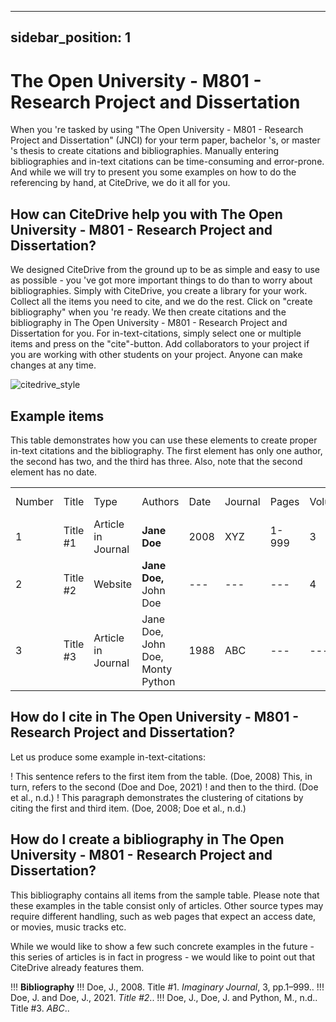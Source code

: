 
---
sidebar_position: 1
---

# The Open University - M801 - Research Project and Dissertation

When you 're tasked by using "The Open University - M801 - Research Project and Dissertation" (JNCI) for your term paper, bachelor 's, or master 's thesis to create citations and bibliographies.
Manually entering bibliographies and in-text citations can be time-consuming and error-prone. And while we will try to present you some examples on how to do the referencing by hand, at CiteDrive, we do it all for you.

<!---
## About  The Open University - M801 - Research Project and Dissertation

* Title: The Open University - M801 - Research Project and Dissertation
* Short Title (Id): JNCI)
* Authors: The Open University - M801 - Research Project and Dissertation
* Download: The Open University - M801 - Research Project and Dissertation
 --->

## How can CiteDrive help you with The Open University - M801 - Research Project and Dissertation?

We designed CiteDrive from the ground up to be as simple and easy to use as possible - you 've got more important things to do than to worry about bibliographies. Simply with CiteDrive, you create a library for your work. Collect all the items you need to cite, and we do the rest. Click on "create bibliography" when you 're ready. We then create citations and the bibliography in The Open University - M801 - Research Project and Dissertation for you. For in-text-citations, simply select one or multiple items and press on the "cite"-button. Add collaborators to your project if you are working with other students on your project. Anyone can make changes at any time.


![citedrive_style](images/the-open-university--m801--research-project-and-dissertation.svg "Choose The Open University - M801 - Research Project and Dissertation in the CiteDrive App")


## Example items

This table demonstrates how you can use these elements to create proper in-text citations and the bibliography. The first element has only one author, the second has two, and the third has three. Also, note that the second element has no date.


<table>
  <tr>
   <td>Number
   </td>
   <td>Title
   </td>
   <td>Type
   </td>
   <td>Authors
   </td>
   <td>Date
   </td>
   <td>Journal
   </td>
   <td>Pages
   </td>
   <td>Volume
   </td>
   <td>Issue
   </td>
   <td>Access Date
   </td>
  </tr>
  <tr>
   <td>1
   </td>
   <td>Title #1
   </td>
   <td>Article in Journal
   </td>
   <td><strong>Jane Doe</strong>
   </td>
   <td>2008
   </td>
   <td>XYZ
   </td>
   <td>1-999
   </td>
   <td>3
   </td>
   <td>2
   </td>
   <td>--
   </td>
  </tr>
  <tr>
   <td>
2
   </td>
   <td>Title #2
   </td>
   <td>Website
   </td>
   <td><strong>Jane Doe, </strong>John Doe
   </td>
   <td>---
   </td>
   <td>---
   </td>
   <td>---
   </td>
   <td>4
   </td>
   <td>---
   </td>
   <td>2020-05-01
   </td>
  </tr>
  <tr>
   <td>3
   </td>
   <td>Title #3
   </td>
   <td>Article in Journal
   </td>
   <td>Jane Doe, John Doe, Monty Python
   </td>
   <td>1988
   </td>
   <td>ABC
   </td>
   <td>---
   </td>
   <td>---
   </td>
   <td>16
   </td>
   <td>---
   </td>
  </tr>
</table>



## How do I cite in  The Open University - M801 - Research Project and Dissertation?

Let us produce some example in-text-citations:

! This sentence refers to the first item from the table. (Doe, 2008) This, in turn, refers to the second (Doe and Doe, 2021)
! and then to the third.  (Doe et al., n.d.)
! This paragraph demonstrates the clustering of citations by citing the first and third item. (Doe, 2008; Doe et al., n.d.)



## How do I create a bibliography in The Open University - M801 - Research Project and Dissertation?

This bibliography contains all items from the sample table. Please note that these examples in the table consist only of articles. Other source types may require different handling, such as web pages that expect an access date, or movies, music tracks etc.

While we would like to show a few such concrete examples in the future - this series of articles is in fact in progress - we would like to point out that CiteDrive already features them.


!!! **Bibliography**
!!! Doe, J., 2008. Title #1.  <i>Imaginary Journal</i>,  3, pp.1–999..
!!! Doe, J. and Doe, J., 2021. <i>Title #2</i>..
!!! Doe, J., Doe, J. and Python, M., n.d.. Title #3.  <i>ABC</i>..


```
        